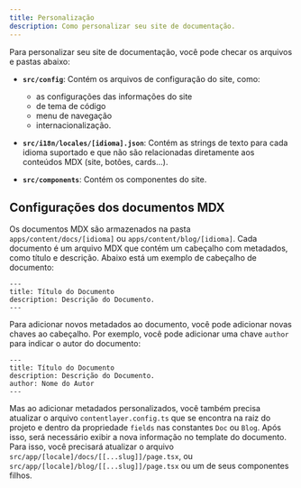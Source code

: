 ```yaml
---
title: Personalização
description: Como personalizar seu site de documentação.
---
```


Para personalizar seu site de documentação, você pode checar os arquivos e pastas abaixo:

- **`src/config`**: Contém os arquivos de configuração do site, como:
  - as configurações das informações do site
  - de tema de código
  - menu de navegação
  - internacionalização.

- **`src/i18n/locales/[idioma].json`**: Contém as strings de texto para cada idioma suportado e que não são relacionadas diretamente aos conteúdos MDX (site, botões, cards...).

- **`src/components`**: Contém os componentes do site.

## Configurações dos documentos MDX

Os documentos MDX são armazenados na pasta `apps/content/docs/[idioma]` ou `apps/content/blog/[idioma]`. Cada documento é um arquivo MDX que contém um cabeçalho com metadados, como título e descrição. Abaixo está um exemplo de cabeçalho de documento:

```mdx
---
title: Título do Documento
description: Descrição do Documento.
---
```

Para adicionar novos metadados ao documento, você pode adicionar novas chaves ao cabeçalho. Por exemplo, você pode adicionar uma chave `author` para indicar o autor do documento:

```mdx
---
title: Título do Documento
description: Descrição do Documento.
author: Nome do Autor
---
```
Mas ao adicionar metadados personalizados, você também precisa atualizar o arquivo `contentlayer.config.ts` que se encontra na raiz do projeto e dentro da propriedade `fields` nas constantes `Doc` ou `Blog`.
Após isso, será necessário exibir a nova informação no template do documento. Para isso, você precisará atualizar o arquivo `src/app/[locale]/docs/[[...slug]]/page.tsx`, ou `src/app/[locale]/blog/[[...slug]]/page.tsx` ou um de seus componentes filhos.


